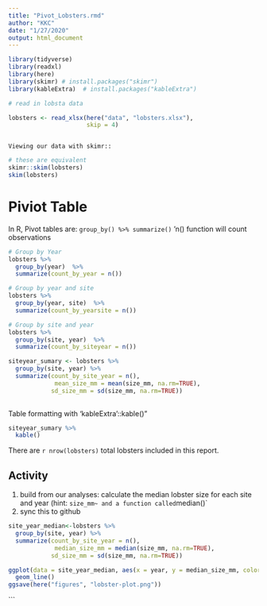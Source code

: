 ```yaml
---
title: "Pivot_Lobsters.rmd"
author: "KKC"
date: "1/27/2020"
output: html_document
---
```

```r
library(tidyverse)
library(readxl)
library(here)
library(skimr) # install.packages("skimr")
library(kableExtra)  # install.packages("kableExtra")

# read in lobsta data

lobsters <- read_xlsx(here("data", "lobsters.xlsx"),
                      skip = 4)

```
```

Viewing our data with skimr::
```
```r

# these are equivalent
skimr::skim(lobsters)
skim(lobsters)
```

#  Piviot Table
In R, Pivot tables are: `group_by() %>% summarize()`
'n() function will count observations
```r

# Group by Year
lobsters %>% 
  group_by(year)  %>% 
  summarize(count_by_year = n())
```
```r
# Group by year and site
lobsters %>% 
  group_by(year, site)  %>% 
  summarize(count_by_yearsite = n())

# Group by site and year
lobsters %>% 
  group_by(site, year)  %>% 
  summarize(count_by_siteyear = n())
```

```r
siteyear_sumary <- lobsters %>% 
  group_by(site, year) %>% 
  summarize(count_by_site_year = n(),
             mean_size_mm = mean(size_mm, na.rm=TRUE),
            sd_size_mm = sd(size_mm, na.rm=TRUE))
                            
```
Table formatting with 'kableExtra'::kable()"
```r
siteyear_sumary %>% 
  kable()
```
There are `r nrow(lobsters)` total lobsters included in this report.

##  Activity
1. build from our analyses: calculate the median lobster size for each site and year (hint: `size_mm~ and a function called `median()`
2. sync this to github

```r
site_year_median<-lobsters %>% 
  group_by(site, year) %>% 
  summarize(count_by_site_year = n(),
             median_size_mm = median(size_mm, na.rm=TRUE),
            sd_size_mm = sd(size_mm, na.rm=TRUE))

ggplot(data = site_year_median, aes(x = year, y = median_size_mm, color = site)) + 
  geom_line()
ggsave(here("figures", "lobster-plot.png"))
```




```



